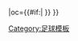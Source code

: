 {{fb team |t=-{zh-hk:聖伊天;zh-hans:圣艾蒂安;}- |tan=圣艾蒂安足球俱乐部 |tc=FRA |abb={{#if:{{{abb|}}}|STE{{0}}}} |oc={{#if:{{{oc|}}}|{{{oc}}} }} }}<!--
--><noinclude>[[Category:足球模板]]</noinclude>